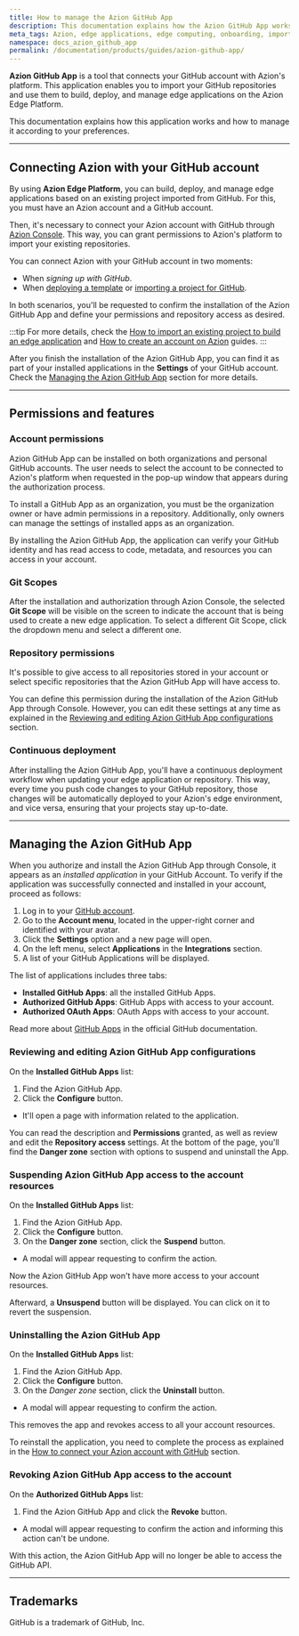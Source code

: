 ```yaml
---
title: How to manage the Azion GitHub App
description: This documentation explains how the Azion GitHub App works and how to manage it according to your preferences.
meta_tags: Azion, edge applications, edge computing, onboarding, import from GitHub
namespace: docs_azion_github_app
permalink: /documentation/products/guides/azion-github-app/
---
```


**Azion GitHub App** is a tool that connects your GitHub account with Azion's platform. This application enables you to import your GitHub repositories and use them to build, deploy, and manage edge applications on the Azion Edge Platform.

This documentation explains how this application works and how to manage it according to your preferences.

---

## Connecting Azion with your GitHub account

By using **Azion Edge Platform**, you can build, deploy, and manage edge applications based on an existing project imported from GitHub. For this, you must have an Azion account and a GitHub account.

Then, it's necessary to connect your Azion account with GitHub through [Azion Console](https://console.azion.com). This way, you can grant permissions to Azion's platform to import your existing repositories.

You can connect Azion with your GitHub account in two moments:

- When *signing up with GitHub*.
- When [deploying a template](/en/documentation/products/marketplace/templates/) or [importing a project for GitHub](/en/documentation/products/guides/import-an-existing-project-from-github/).

In both scenarios, you'll be requested to confirm the installation of the Azion GitHub App and define your permissions and repository access as desired.

:::tip
For more details, check the [How to import an existing project to build an edge application](/en/documentation/products/guides/import-an-existing-project-from-github/) and [How to create an account on Azion](/en/documentation/products/accounts/creating-account/) guides.
:::

After you finish the installation of the Azion GitHub App, you can find it as part of your installed applications in the **Settings** of your GitHub account. Check the [Managing the Azion GitHub App](#managing-the-azion-github-app) section for more details.

---

## Permissions and features

### Account permissions

Azion GitHub App can be installed on both organizations and personal GitHub accounts. The user needs to select the account to be connected to Azion's platform when requested in the pop-up window that appears during the authorization process.

To install a GitHub App as an organization, you must be the organization owner or have admin permissions in a repository. Additionally, only owners can manage the settings of installed apps as an organization.

By installing the Azion GitHub App, the application can verify your GitHub identity and has read access to code, metadata, and resources you can access in your account.

### Git Scopes

After the installation and authorization through Azion Console, the selected **Git Scope** will be visible on the screen to indicate the account that is being used to create a new edge application. To select a different Git Scope, click the dropdown menu and select a different one.

### Repository permissions

It's possible to give access to all repositories stored in your account or select specific repositories that the Azion GitHub App will have access to.

You can define this permission during the installation of the Azion GitHub App through Console. However, you can edit these settings at any time as explained in the [Reviewing and editing Azion GitHub App configurations](#reviewing-and-editing-azion-github-app-configurations) section. 

### Continuous deployment

After installing the Azion GitHub App, you'll have a continuous deployment workflow when updating your edge application or repository. This way, every time you push code changes to your GitHub repository, those changes will be automatically deployed to your Azion's edge environment, and vice versa, ensuring that your projects stay up-to-date.

---

## Managing the Azion GitHub App

When you authorize and install the Azion GitHub App through Console, it appears as an *installed application* in your GitHub Account. To verify if the application was successfully connected and installed in your account, proceed as follows:

1. Log in to your [GitHub account](https://github.com/login).
2. Go to the **Account menu**, located in the upper-right corner and identified with your avatar.
3. Click the **Settings** option and a new page will open.
4. On the left menu, select **Applications** in the **Integrations** section.
5. A list of your GitHub Applications will be displayed.

The list of applications includes three tabs:

- **Installed GitHub Apps**: all the installed GitHub Apps.
- **Authorized GitHub Apps**: GitHub Apps with access to your account.
- **Authorized OAuth Apps**: OAuth Apps with access to your account.

Read more about [GitHub Apps](https://docs.github.com/en/apps) in the official GitHub documentation.

### Reviewing and editing Azion GitHub App configurations 

On the **Installed GitHub Apps** list:

1. Find the Azion GitHub App.
2. Click the **Configure** button.
- It'll open a page with information related to the application.

You can read the description and **Permissions** granted, as well as review and edit the **Repository access** settings. At the bottom of the page, you'll find the **Danger zone** section with options to suspend and uninstall the App. 

### Suspending Azion GitHub App access to the account resources

On the **Installed GitHub Apps** list:

1. Find the Azion GitHub App.
2. Click the **Configure** button.
3. On the **Danger zone** section, click the **Suspend** button.
- A modal will appear requesting to confirm the action. 

Now the Azion GitHub App won't have more access to your account resources.

Afterward, a **Unsuspend** button will be displayed. You can click on it to revert the suspension.

### Uninstalling the Azion GitHub App

On the **Installed GitHub Apps** list:

1. Find the Azion GitHub App.
2. Click the **Configure** button.
3. On the *Danger zone* section, click the **Uninstall** button.
- A modal will appear requesting to confirm the action.

This removes the app and revokes access to all your account resources. 

To reinstall the application, you need to complete the process as explained in the [How to connect your Azion account with GitHub](#connecting-azion-with-your-github-account) section.

### Revoking Azion GitHub App access to the account

On the **Authorized GitHub Apps** list:

1. Find the Azion GitHub App and click the **Revoke** button.
- A modal will appear requesting to confirm the action and informing this action can't be undone.

With this action, the Azion GitHub App will no longer be able to access the GitHub API.

---

## Trademarks

GitHub is a trademark of GitHub, Inc.


